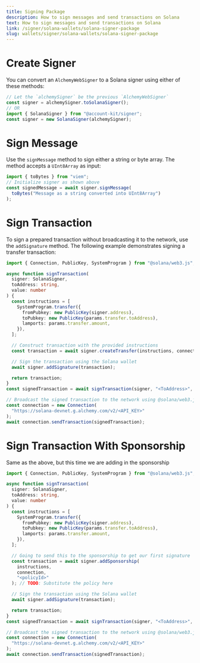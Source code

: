 ```yaml
---
title: Signing Package
description: How to sign messages and send transactions on Solana
text: How to sign messages and send transactions on Solana
link: /signer/solana-wallets/solana-signer-package
slug: wallets/signer/solana-wallets/solana-signer-package
---
```


# Create Signer

You can convert an `AlchemyWebSigner` to a Solana signer using either of these methods:

```ts [creating-solana-signer-package.tsx]
// Let the `alchemySigner` be the previous `AlchemyWebSigner`
const signer = alchemySigner.toSolanaSigner();
// OR
import { SolanaSigner } from "@account-kit/signer";
const signer = new SolanaSigner(alchemySigner);
```

# Sign Message

Use the `signMessage` method to sign either a string or byte array. The method accepts a `UInt8Array` as input:

```ts [sign-message-solana-signer.tsx]
import { toBytes } from "viem";
// Initialize signer as shown above
const signedMessage = await signer.signMessage(
  toBytes("Message as a string converted into UInt8Array")
);
```

# Sign Transaction

To sign a prepared transaction without broadcasting it to the network, use the `addSignature` method. The following example demonstrates signing a transfer transaction:

```ts [signing-transaction-solana-signer.tsx]
import { Connection, PublicKey, SystemProgram } from "@solana/web3.js";

async function signTransaction(
  signer: SolanaSigner,
  toAddress: string,
  value: number
) {
  const instructions = [
    SystemProgram.transfer({
      fromPubkey: new PublicKey(signer.address),
      toPubkey: new PublicKey(params.transfer.toAddress),
      lamports: params.transfer.amount,
    }),
  ];

  // Construct transaction with the provided instructions
  const transaction = await signer.createTransfer(instructions, connection);

  // Sign the transaction using the Solana wallet
  await signer.addSignature(transaction);

  return transaction;
}
const signedTransaction = await signTransaction(signer, "<ToAddress>", 1234);

// Broadcast the signed transaction to the network using @solana/web3.js
const connection = new Connection(
  "https://solana-devnet.g.alchemy.com/v2/<API_KEY>"
);
await connection.sendTransaction(signedTransaction);
```

# Sign Transaction With Sponsorship

Same as the above, but this time we are adding in the sponsorship

```ts [signing-transaction-solana-signer.tsx]
import { Connection, PublicKey, SystemProgram } from "@solana/web3.js";

async function signTransaction(
  signer: SolanaSigner,
  toAddress: string,
  value: number
) {
  const instructions = [
    SystemProgram.transfer({
      fromPubkey: new PublicKey(signer.address),
      toPubkey: new PublicKey(params.transfer.toAddress),
      lamports: params.transfer.amount,
    }),
  ];

  // Going to send this to the sponsorship to get our first signature
  const transaction = await signer.addSponsorship(
    instructions,
    connection,
    "<policyId>"
  ); // TODO: Substitute the policy here

  // Sign the transaction using the Solana wallet
  await signer.addSignature(transaction);

  return transaction;
}
const signedTransaction = await signTransaction(signer, "<ToAddress>", 1234);

// Broadcast the signed transaction to the network using @solana/web3.js
const connection = new Connection(
  "https://solana-devnet.g.alchemy.com/v2/<API_KEY>"
);
await connection.sendTransaction(signedTransaction);
```
